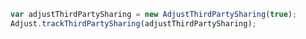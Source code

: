 ```jsx
var adjustThirdPartySharing = new AdjustThirdPartySharing(true);
Adjust.trackThirdPartySharing(adjustThirdPartySharing);
```
